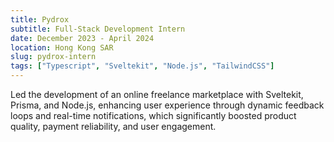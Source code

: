 ```yaml
---
title: Pydrox
subtitle: Full-Stack Development Intern
date: December 2023 - April 2024
location: Hong Kong SAR
slug: pydrox-intern
tags: ["Typescript", "Sveltekit", "Node.js", "TailwindCSS"]
---
```


Led the development of an online freelance marketplace with Sveltekit, Prisma, and Node.js, enhancing user experience through dynamic feedback loops and real-time notifications,
which significantly boosted product quality, payment reliability, and user engagement.

